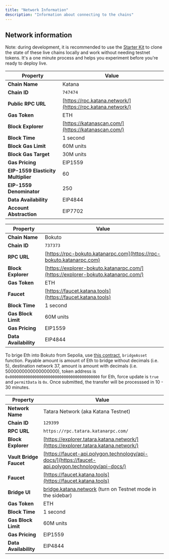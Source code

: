 ```yaml
---
title: "Network Information"
description: "Information about connecting to the chains"
---
```


## Network information

<Info>Note: during development, it is recommended to use the
[Starter Kit](/quickstart) to clone the state of these live chains locally and
work without needing testnet tokens. It's a one minute process and helps you
experiment before you're ready to deploy live.</Info>


<Tabs>
<Tab title="Katana">

| Property                        | Value                                         |
|----------------------------------|-----------------------------------------------|
| **Chain Name**                   | Katana                                        |
| **Chain ID**                     | `747474`                                      |
| **Public RPC URL**               | [https://rpc.katana.network/](https://rpc.katana.network/) |
| **Gas Token**                    | ETH                                           |
| **Block Explorer**               | [https://katanascan.com/](https://katanascan.com/) |
| **Block Time**                   | 1 second                                      |
| **Block Gas Limit**              | 60M units                                     |
| **Block Gas Target**             | 30M units                                     |
| **Gas Pricing**                  | EIP1559                                       |
| **EIP-1559 Elasticity Multiplier** | 60                                          |
| **EIP-1559 Denominator**         | 250                                           |
| **Data Availability**            | EIP4844                                       |
| **Account Abstraction**          | EIP7702                                       |

</Tab>

<Tab title="Bokuto">

| Property         | Value                                              |
|------------------|----------------------------------------------------|
| **Chain Name**   | Bokuto                                             |
| **Chain ID**     | `737373`                                           |
| **RPC URL**      | [https://rpc-bokuto.katanarpc.com](https://rpc-bokuto.katanarpc.com) |
| **Block Explorer**      | [https://explorer-bokuto.katanarpc.com/](https://explorer-bokuto.katanarpc.com/) |
| **Gas Token**           | ETH                                                                   |
| **Faucet**              | [https://faucet.katana.tools](https://faucet.katana.tools)            |
| **Block Time**          | 1 second                                                              |
| **Gas Block Limit**     | 60M units                                                             |
| **Gas Pricing**         | EIP1559                                                               |
| **Data Availability**   | EIP4844                                                               |

To brige Eth into Bokuto from Sepolia, use
[this contract](https://sepolia.etherscan.io/address/0x528e26b25a34a4A5d0dbDa1d57D318153d2ED582#writeProxyContract),
`bridgeAsset` function. Payable amount is amount of Eth to bridge without
decimals (i.e. 5), destination network 37, amount is amount with decimals (i.e.
5000000000000000000), token address is
`0x0000000000000000000000000000000000000000` for Eth, force update is `true` and
`permitData` is `0x`. Once submitted, the transfer will be processsed in 10 - 30
minutes.

</Tab>

<Tab title="Tatara">

| Property                | Value                                                                 |
|-------------------------|-----------------------------------------------------------------------|
| **Network Name**        | Tatara Network (aka Katana Testnet)                                   |
| **Chain ID**            | `129399`                                                              |
| **RPC URL**             | `https://rpc.tatara.katanarpc.com/`                           |
| **Block Explorer**      | [https://explorer.tatara.katana.network/](https://explorer.tatara.katana.network/) |
| **Vault Bridge Faucet** | [https://faucet-api.polygon.technology/api-docs/](https://faucet-api.polygon.technology/api-docs/) |
| **Faucet**              | [https://faucet.katana.tools](https://faucet.katana.tools)            |
| **Bridge UI**           | [bridge.katana.network](https://bridge.katana.network) (turn on Testnet mode in the sidebar)|
| **Gas Token**           | ETH                                                                   |
| **Block Time**          | 1 second                                                              |
| **Gas Block Limit**     | 60M units                                                             |
| **Gas Pricing**         | EIP1559                                                               |
| **Data Availability**   | EIP4844                                                               |

</Tab>
</Tabs>

